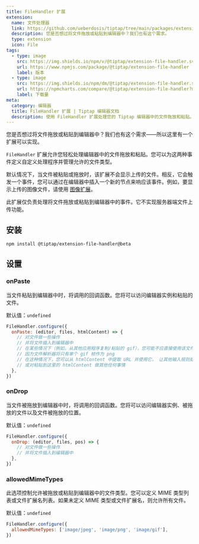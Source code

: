 ```yaml
---
title: FileHandler 扩展
extension:
  name: 文件处理器
  link: https://github.com/ueberdosis/tiptap/tree/main/packages/extension-file-handler
  description: 您是否想过将文件拖放或粘贴到编辑器中？我们也有这个需求。
  type: extension
  icon: File
tags:
  - type: image
    src: https://img.shields.io/npm/v/@tiptap/extension-file-handler.svg?label=version
    url: https://www.npmjs.com/package/@tiptap/extension-file-handler
    label: 版本
  - type: image
    src: https://img.shields.io/npm/dm/@tiptap/extension-file-handler.svg
    url: https://npmcharts.com/compare/@tiptap/extension-file-handler?minimal=true
    label: 下载量
meta:
  category: 编辑器
  title: FileHandler 扩展 | Tiptap 编辑器文档
  description: 使用 FileHandler 扩展处理您的 Tiptap 编辑器中的文件拖放和粘贴。点击这里查看如何设置！
---
```



您是否想过将文件拖放或粘贴到编辑器中？我们也有这个需求——所以这里有一个扩展可以实现。

`FileHandler` 扩展允许您轻松处理编辑器中的文件拖放和粘贴。您可以为这两种事件定义自定义处理程序并管理允许的文件类型。

默认情况下，当文件被粘贴或拖放时，该扩展不会显示上传的文件。相反，它会触发一个事件，您可以通过在编辑器中插入一个新的节点来响应该事件。例如，要显示上传的图像文件，请使用 [图像扩展](/editor/extensions/nodes/image)。

<Callout title="无服务器上传功能" variant="info">
  此扩展仅负责处理将文件拖放或粘贴到编辑器中的事件。它不实现服务器端文件上传功能。
</Callout>

<CodeDemo path="/Extensions/FileHandler" />

## 安装

```bash
npm install @tiptap/extension-file-handler@beta
```

## 设置

### onPaste

当文件粘贴到编辑器中时，将调用的回调函数。您将可以访问编辑器实例和粘贴的文件。

默认值：`undefined`

```js
FileHandler.configure({
  onPaste: (editor, files, htmlContent) => {
    // 对文件做一些操作
    // 并将文件插入到编辑器中
    // 在某些情况下（例如，从其他应用程序复制/粘贴的 gif），您可能不应直接使用该文件
    // 因为文件解析器将只有单个 gif 帧作为 png
    // 在这种情况下，您可以从 htmlContent 中提取 URL 并使用它， 让其他输入规则处理插入
    // 或对粘贴到这里的 htmlContent 做其他任何事情
  },
})
```

### onDrop

当文件被拖放到编辑器中时，将调用的回调函数。您将可以访问编辑器实例、被拖放的文件以及文件被拖放的位置。

默认值：`undefined`

```js
FileHandler.configure({
  onDrop: (editor, files, pos) => {
    // 对文件做一些操作
    // 并将文件插入到编辑器中
  },
})
```

### allowedMimeTypes

此选项控制允许被拖放或粘贴到编辑器中的文件类型。您可以定义 MIME 类型列表或文件扩展名列表。如果未定义 MIME 类型或文件扩展名，则允许所有文件。

默认值：`undefined`

```js
FileHandler.configure({
  allowedMimeTypes: ['image/jpeg', 'image/png', 'image/gif'],
})
```